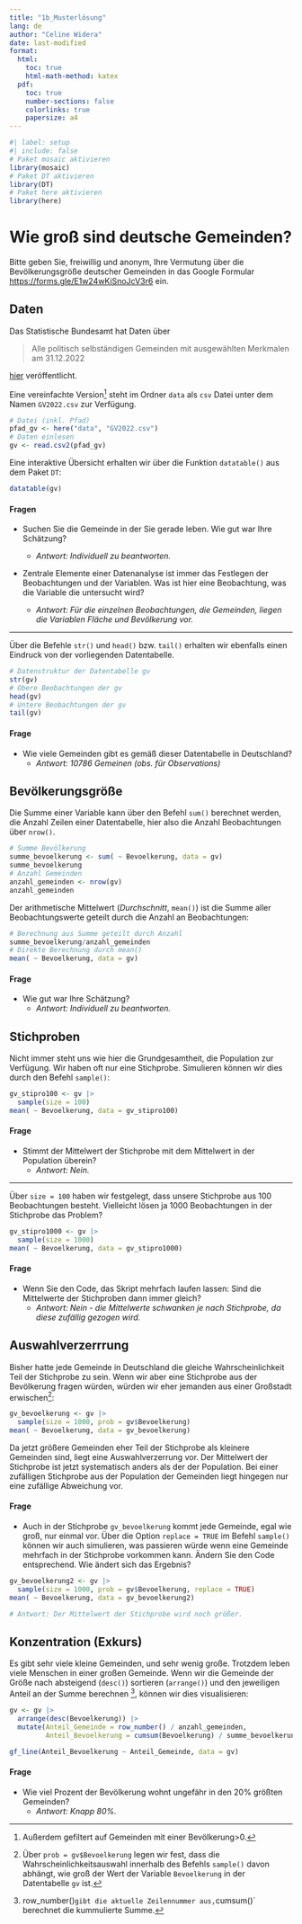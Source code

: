 ```yaml
---
title: "1b_Musterlösung"
lang: de
author: "Celine Widera"
date: last-modified
format: 
  html:
    toc: true
    html-math-method: katex
  pdf:
    toc: true
    number-sections: false
    colorlinks: true 
    papersize: a4
---
```


```r
#| label: setup
#| include: false
# Paket mosaic aktivieren
library(mosaic)
# Paket DT aktivieren
library(DT)
# Paket here aktivieren
library(here)
```

# Wie groß sind deutsche Gemeinden?

Bitte geben Sie, freiwillig und anonym, Ihre Vermutung über die Bevölkerungsgröße deutscher Gemeinden in das Google Formular <https://forms.gle/E1w24wKiSnoJcV3r6> ein.

## Daten

Das Statistische Bundesamt hat Daten über

> Alle politisch selbständigen Gemeinden mit ausgewählten Merkmalen am 31.12.2022

[hier](https://www.destatis.de/DE/Themen/Laender-Regionen/Regionales/Gemeindeverzeichnis/Administrativ/Archiv/GVAuszugJ/31122022_Auszug_GV.html) veröffentlicht.

Eine vereinfachte Version[^1] steht im Ordner `data` als `csv` Datei unter dem Namen `GV2022.csv` zur Verfügung.

[^1]: Außerdem gefiltert auf Gemeinden mit einer Bevölkerung\>0.

```r
# Datei (inkl. Pfad)
pfad_gv <- here("data", "GV2022.csv")
# Daten einlesen
gv <- read.csv2(pfad_gv)
```

Eine interaktive Übersicht erhalten wir über die Funktion `datatable()` aus dem Paket `DT`:

```r
datatable(gv)
```

#### Fragen

-   Suchen Sie die Gemeinde in der Sie gerade leben. Wie gut war Ihre Schätzung?

    -   *Antwort: Individuell zu beantworten.*

-   Zentrale Elemente einer Datenanalyse ist immer das Festlegen der Beobachtungen und der Variablen. Was ist hier eine Beobachtung, was die Variable die untersucht wird?

    -   *Antwort: Für die einzelnen Beobachtungen, die Gemeinden, liegen die Variablen Fläche und Bevölkerung vor.*

------------------------------------------------------------------------

Über die Befehle `str()` und `head()` bzw. `tail()` erhalten wir ebenfalls einen Eindruck von der vorliegenden Datentabelle.

```r
# Datenstruktur der Datentabelle gv
str(gv)
# Obere Beobachtungen der gv
head(gv)
# Untere Beobachtungen der gv
tail(gv)
```

#### Frage

-   Wie viele Gemeinden gibt es gemäß dieser Datentabelle in Deutschland?
    -   *Antwort: 10786 Gemeinen (obs. für Observations)*

## Bevölkerungsgröße

Die Summe einer Variable kann über den Befehl `sum()` berechnet werden, die Anzahl Zeilen einer Datentabelle, hier also die Anzahl Beobachtungen über `nrow()`.

```r
# Summe Bevölkerung
summe_bevoelkerung <- sum( ~ Bevoelkerung, data = gv)
summe_bevoelkerung
# Anzahl Gemeinden
anzahl_gemeinden <- nrow(gv)
anzahl_gemeinden
```

Der arithmetische Mittelwert (*Durchschnitt*, `mean()`) ist die Summe aller Beobachtungswerte geteilt durch die Anzahl an Beobachtungen:

```r
# Berechnung aus Summe geteilt durch Anzahl
summe_bevoelkerung/anzahl_gemeinden
# Direkte Berechnung durch mean()
mean( ~ Bevoelkerung, data = gv)
```

#### Frage

-   Wie gut war Ihre Schätzung?
    -   *Antwort: Individuell zu beantworten.*

## Stichproben

Nicht immer steht uns wie hier die Grundgesamtheit, die Population zur Verfügung. Wir haben oft nur eine Stichprobe. Simulieren können wir dies durch den Befehl `sample()`:

```r
gv_stipro100 <- gv |>
  sample(size = 100)
mean( ~ Bevoelkerung, data = gv_stipro100)
```

#### Frage

-   Stimmt der Mittelwert der Stichprobe mit dem Mittelwert in der Population überein?
    -   *Antwort: Nein.*

------------------------------------------------------------------------

Über `size = 100` haben wir festgelegt, dass unsere Stichprobe aus 100 Beobachtungen besteht. Vielleicht lösen ja 1000 Beobachtungen in der Stichprobe das Problem?

```r
gv_stipro1000 <- gv |>
  sample(size = 1000)
mean( ~ Bevoelkerung, data = gv_stipro1000)
```

#### Frage

-   Wenn Sie den Code, das Skript mehrfach laufen lassen: Sind die Mittelwerte der Stichproben dann immer gleich?
    -   *Antwort: Nein - die Mittelwerte schwanken je nach Stichprobe, da diese zufällig gezogen wird.*

## Auswahlverzerrrung

Bisher hatte jede Gemeinde in Deutschland die gleiche Wahrscheinlichkeit Teil der Stichprobe zu sein. Wenn wir aber eine Stichprobe aus der Bevölkerung fragen würden, würden wir eher jemanden aus einer Großstadt erwischen[^2]:

[^2]: Über `prob = gv$Bevoelkerung` legen wir fest, dass die Wahrscheinlichkeitsauswahl innerhalb des Befehls `sample()` davon abhängt, wie groß der Wert der Variable `Bevoelkerung` in der Datentabelle `gv` ist.

```r
gv_bevoelkerung <- gv |>
  sample(size = 1000, prob = gv$Bevoelkerung)
mean( ~ Bevoelkerung, data = gv_bevoelkerung)
```

Da jetzt größere Gemeinden eher Teil der Stichprobe als kleinere Gemeinden sind, liegt eine Auswahlverzerrung vor. Der Mittelwert der Stichprobe ist jetzt systematisch anders als der der Population. Bei einer zufälligen Stichprobe aus der Population der Gemeinden liegt hingegen nur eine zufällige Abweichung vor.

#### Frage

-   Auch in der Stichprobe `gv_bevoelkerung` kommt jede Gemeinde, egal wie groß, nur einmal vor. Über die Option `replace = TRUE` im Befehl `sample()` können wir auch simulieren, was passieren würde wenn eine Gemeinde mehrfach in der Stichprobe vorkommen kann. Ändern Sie den Code entsprechend. Wie ändert sich das Ergebnis?

```r
gv_bevoelkerung2 <- gv |>
  sample(size = 1000, prob = gv$Bevoelkerung, replace = TRUE)
mean( ~ Bevoelkerung, data = gv_bevoelkerung2)

# Antwort: Der Mittelwert der Stichprobe wird noch größer.
```

## Konzentration (Exkurs)

Es gibt sehr viele kleine Gemeinden, und sehr wenig große. Trotzdem leben viele Menschen in einer großen Gemeinde. Wenn wir die Gemeinde der Größe nach absteigend (`desc()`) sortieren (`arrange()`) und den jeweiligen Anteil an der Summe berechnen [^3], können wir dies visualisieren:

[^3]: row_number()`gibt die aktuelle Zeilennummer aus,`cumsum()\` berechnet die kummulierte Summe.

```r
gv <- gv |>
  arrange(desc(Bevoelkerung)) |>
  mutate(Anteil_Gemeinde = row_number() / anzahl_gemeinden,
         Anteil_Bevoelkerung = cumsum(Bevoelkerung) / summe_bevoelkerung)

gf_line(Anteil_Bevoelkerung ~ Anteil_Gemeinde, data = gv)
```

#### Frage

-   Wie viel Prozent der Bevölkerung wohnt ungefähr in den 20% größten Gemeinden?
    -   *Antwort: Knapp 80%.*
